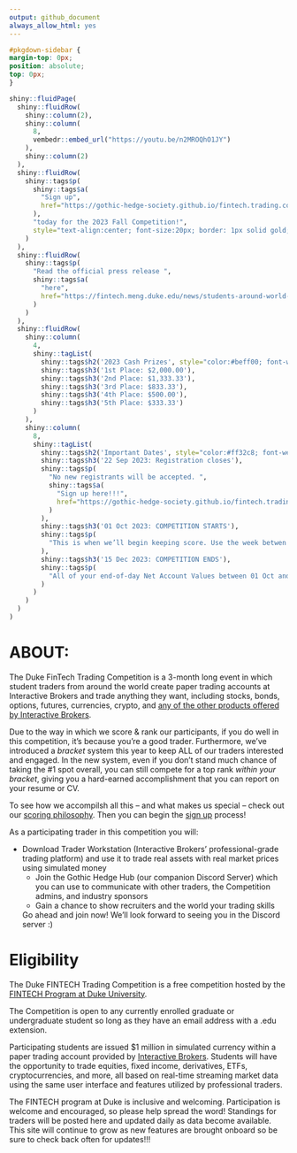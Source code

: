 ```yaml
---
output: github_document
always_allow_html: yes
---
```


```css
#pkgdown-sidebar {
margin-top: 0px;
position: absolute;
top: 0px;
}
```

```r
shiny::fluidPage(
  shiny::fluidRow(
    shiny::column(2),
    shiny::column(
      8,
      vembedr::embed_url("https://youtu.be/n2MROQhO1JY")
    ),
    shiny::column(2)
  ),
  shiny::fluidRow(
    shiny::tags$p(
      shiny::tags$a(
        "Sign up",
        href="https://gothic-hedge-society.github.io/fintech.trading.competition/articles/sign_up.html"
      ),
      "today for the 2023 Fall Competition!",
      style="text-align:center; font-size:20px; border: 1px solid gold; background:#686877"
    )
  ),
  shiny::fluidRow(
    shiny::tags$p(
      "Read the official press release ",
      shiny::tags$a(
        "here",
        href="https://fintech.meng.duke.edu/news/students-around-world-are-invited-sign-duke-fintech-trading-competition"
      )
    )
  ),
  shiny::fluidRow(
    shiny::column(
      4,
      shiny::tagList(
        shiny::tags$h2('2023 Cash Prizes', style="color:#beff00; font-weight:bold"),
        shiny::tags$h3('1st Place: $2,000.00'),
        shiny::tags$h3('2nd Place: $1,333.33'),
        shiny::tags$h3('3rd Place: $833.33'),
        shiny::tags$h3('4th Place: $500.00'),
        shiny::tags$h3('5th Place: $333.33')
      )
    ),
    shiny::column(
      8,
      shiny::tagList(
        shiny::tags$h2('Important Dates', style="color:#ff32c8; font-weight:bold"),
        shiny::tags$h3('22 Sep 2023: Registration closes'),
        shiny::tags$p(
          "No new registrants will be accepted. ",
          shiny::tags$a(
            "Sign up here!!!",
            href="https://gothic-hedge-society.github.io/fintech.trading.competition/articles/sign_up.html"
          )
        ),
        shiny::tags$h3('01 Oct 2023: COMPETITION STARTS'),
        shiny::tags$p(
          "This is when we’ll begin keeping score. Use the week betwen 22 Sep and 01 Oct to get used to the Trader Workstation, interact on Discord, troubleshoot, etc."
        ),
        shiny::tags$h3('15 Dec 2023: COMPETITION ENDS'),
        shiny::tags$p(
          "All of your end-of-day Net Account Values between 01 Oct and 15 Dec will be used in the calculation of your scores, with 15 Dec being the final date. After that day the competition will be over and winners will be declared."
        )
      )
    )
  )
)
```

# ABOUT:

The Duke FinTech Trading Competition is a 3-month long event in which student
traders from around the world create paper trading accounts at Interactive 
Brokers and trade anything they want, including stocks, bonds, options, futures,
currencies, crypto, and [any of the other products offered by Interactive 
Brokers](https://www.interactivebrokers.com/en/trading/products-invest-prod.php).

Due to the way in which we score & rank our participants, if you do well in this competition, it's because you're a good trader. Furthermore, we've introduced a
  *bracket* system this year to keep ALL of our traders interested and engaged. In
  the new system, even if you don't stand much chance of taking the #1 spot
overall, you can still compete for a top rank *within your bracket*, giving you
a hard-earned accomplishment that you can report on your resume or CV.

To see how we accompilsh all this -- and what makes us special -- check out our [scoring philosophy](https://gothic-hedge-society.github.io/fintech.trading.competition/articles/Scoring.html). Then you can begin the [sign up](https://gothic-hedge-society.github.io/fintech.trading.competition/articles/sign_up.html) process!

As a participating trader in this competition you will:

- Download Trader Workstation (Interactive Brokers' professional-grade trading
  platform) and use it to trade real assets with real market prices using 
  simulated money
  - Join the Gothic Hedge Hub (our companion Discord Server) which you can use 
  to communicate with other traders, the Competition admins, and industry 
  sponsors
  - Gain a chance to show recruiters and the world your trading skills
  
  Go ahead and join now! We'll look forward to seeing you in the Discord server :)

# Eligibility
The Duke FINTECH Trading Competition is a free competition hosted by the [FINTECH Program at Duke University](https://fintech.meng.duke.edu/).

The Competition is open to any currently enrolled graduate or undergraduate
student so long as they have an email address with a .edu extension. 

Participating students are issued $1 million in simulated currency within a
paper trading account provided by [Interactive Brokers](https://www.interactivebrokers.com/en/trading/products-invest-prod.php).
Students will have the opportunity to trade equities, fixed income, derivatives,
ETFs, cryptocurrencies, and more, all based on real-time streaming market data
using the same user interface and features utilized by professional traders.

The FINTECH program at Duke is inclusive and welcoming. Participation is welcome
and encouraged, so please help spread the word! Standings for traders will be posted here and updated daily as data become available. This site will continue to grow as 
new features are brought onboard so be sure to check back often for updates!!!
